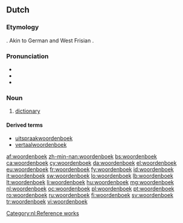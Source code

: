 ==Dutch==
{{wikipedia|lang=nl}}
===Etymology===
{{compound|woord|boek|t1=word|t2=book|lang=nl}}. Akin to German {{term|Wörterbuch|lang=de}} and West Frisian {{term|wurdboek|lang=fy}}.

===Pronunciation===
* {{IPA|/ˈʋoːrdə(n)ˌbuk/|[ˈʋʊːrdə(m)ˌbuk]|lang=nl}}
* {{audio|Nl-woordenboek.ogg|audio}}
* {{hyphenation|woor|den|boek|lang=nl}}

===Noun===
{{nl-noun|n|woordenboeken|woordenboekje}}

# [[dictionary]]

====Derived terms====
* [[uitspraakwoordenboek]]
* [[vertaalwoordenboek]]

[[Category:nl:Reference works]]

[[af:woordenboek]]
[[zh-min-nan:woordenboek]]
[[bs:woordenboek]]
[[ca:woordenboek]]
[[cy:woordenboek]]
[[da:woordenboek]]
[[el:woordenboek]]
[[eu:woordenboek]]
[[fr:woordenboek]]
[[fy:woordenboek]]
[[id:woordenboek]]
[[it:woordenboek]]
[[sw:woordenboek]]
[[lo:woordenboek]]
[[lb:woordenboek]]
[[lt:woordenboek]]
[[li:woordenboek]]
[[hu:woordenboek]]
[[mg:woordenboek]]
[[nl:woordenboek]]
[[oc:woordenboek]]
[[pl:woordenboek]]
[[pt:woordenboek]]
[[ro:woordenboek]]
[[ru:woordenboek]]
[[fi:woordenboek]]
[[sv:woordenboek]]
[[tr:woordenboek]]
[[vi:woordenboek]]